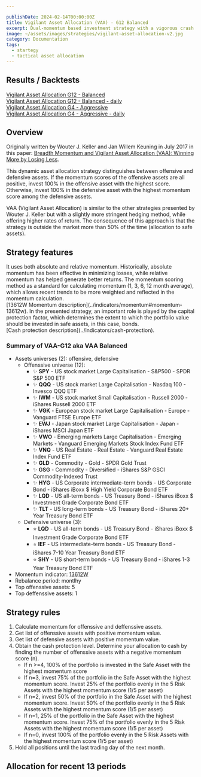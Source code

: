 ```yaml
---

publishDate: 2024-02-14T00:00:00Z
title: Vigilant Asset Allocation (VAA) - G12 Balanced
excerpt: Dual-momentum based investment strategy with a vigorous crash protection and a fast momentum filter.
image: ~/assets/images/strategies/vigilant-asset-allocation-v2.jpg
category: Documentation
tags:
  - startegy
  - tactical asset allocation
---
```



## Results / Backtests

[Vigilant Asset Allocation G12 - Balanced](./results/vigilant-asset-allocation-g12-balanced.html)<br />
[Vigilant Asset Allocation G12 - Balanced - daily](./results/vigilant-asset-allocation-g12-balanced-daily-indicators.html)<br />
[Vigilant Asset Allocation G4 - Aggressive](./results/vigilant-asset-allocation-g4-aggressive.html)<br />
[Vigilant Asset Allocation G4 - Aggressive - daily](./results/vigilant-asset-allocation-g4-aggressive-daily-indicators.html)<br />

## Overview

Originally written by Wouter J. Keller and Jan Willem Keuning in July 2017 in this paper: [Breadth Momentum and Vigilant Asset Allocation (VAA): Winning More by Losing Less](https://papers.ssrn.com/sol3/papers.cfm?abstract_id=3002624).

This dynamic asset allocation strategy distinguishes between offensive and defensive assets. If the momentum scores of the offensive assets are all positive, invest 100% in the offensive asset with the highest score. Otherwise, invest 100% in the defensive asset with the highest momentum score among the defensive assets.

VAA (Vigilant Asset Allocation) is similar to the other strategies presented by Wouter J. Keller but with a slightly more stringent hedging method, while offering higher rates of return. The consequence of this approach is that the strategy is outside the market more than 50% of the time (allocation to safe assets).

## Strategy features

<DListItem dt="dual-momentum">
  It uses both absolute and relative momentum. Historically, absolute momentum has been effective in minimizing losses, while relative momentum has helped generate better returns.
</DListItem>
<DListItem dt="13612W momentum filter">
  The momentum scoring method as a standard for calculating momentum (1, 3, 6, 12 month average), which allows recent trends to be more weighted and reflected in the momentum calculation. <br />
  [13612W Momentum description](../indicators/momentum#momentum-13612w).
</DListItem>
<DListItem dt="cash protection">
  In the presented strategy, an important role is played by the capital protection factor, which determines the extent to which the portfolio value should be invested in safe assets, in this case, bonds. <br />
  [Cash protection description](../indicators/cash-protection).
</DListItem>

### Summary of VAA-G12 aka VAA Balanced

* Assets universes (2): offensive, defensive
    * Offenssive universe (12): 
        * ✨ **SPY** - US stock market Large Capitalisation - S&P500 - SPDR S&P 500 ETF
        * ✨ **QQQ** - US stock market Large Capitalisation - Nasdaq 100 - Invesco QQQ ETF
        * ✨ **IWM** - US stock market Small Capitalisation - Russell 2000 - iShares Russell 2000 ETF
        * ✨ **VGK** - European stock market Large Capitalisation - Europe - Vanguard FTSE Europe ETF
        * ✨ **EWJ** - Japan stock market Large Capitalisation - Japan - iShares MSCI Japan ETF
        * ✨ **VWO** - Emerging markets Large Capitalisation - Emerging Markets - Vanguard Emerging Markets Stock Index Fund ETF
        * ✨ **VNQ** - US Real Estate - Real Estate - Vanguard Real Estate Index Fund ETF
        * ✨ **GLD** - Commodity - Gold - SPDR Gold Trust
        * ✨ **GSG** - Commodity - Diversified - iShares S&P GSCI Commodity-Indexed Trust
        * ✨ **HYG** - US Corporate intermediate-term bonds - US Corporate Bond - iShares iBoxx $ High Yield Corporate Bond ETF
        * ✨ **LQD** - US all-term bonds - US Treasury Bond - iShares iBoxx $ Investment Grade Corporate Bond ETF
        * ✨ **TLT** - US long-term bonds - US Treasury Bond - iShares 20+ Year Treasury Bond ETF
    * Defensive universe (3): 
        * ⭐ **LQD** - US all-term bonds - US Treasury Bond - iShares iBoxx $ Investment Grade Corporate Bond ETF
        * ⭐ **IEF** - US intermediate-term bonds - US Treasury Bond - iShares 7-10 Year Treasury Bond ETF
        * ⭐ **SHY** - US short-term bonds - US Treasury Bond - iShares 1-3 Year Treasury Bond ETF
* Momentum indicator: [13612W](../indicators/momentum#momentum-13612w)
* Rebalance period: montlhy
* Top offenssive assets: 5
* Top deffenssive assets: 1

## Strategy rules

1. Calculate momentum for offenssive and deffenssive assets.
1. Get list of offenssive assets with positive momentum value.
1. Get list of defensive assets with positive momentum value.
1. Obtain the cash protection level. Determine your allocation to cash by finding the number of offenssive assets with a negative momentum score (n).
    * If n >=4, 100% of the portfolio is invested in the Safe Asset with the highest momentum score
    * If n=3, invest 75% of the portfolio in the Safe Asset with the highest momentum score.  Invest 25% of the portfolio evenly in the 5 Risk Assets with the highest momentum score (1/5 per asset)
    * If n=2, invest 50% of the portfolio in the Safe Asset with the highest momentum score.  Invest 50% of the portfolio evenly in the 5 Risk Assets with the highest momentum score (1/5 per asset)
    * If n=1, 25% of the portfolio in the Safe Asset with the highest momentum score.  Invest 75% of the portfolio evenly in the 5 Risk Assets with the highest momentum score (1/5 per asset)
    * If n=0,  invest 100% of the portfolio evenly in the 5 Risk Assets with the highest momentum score (1/5 per asset)
1. Hold all positions until the last trading day of the next month.

## Allocation for recent 13 periods

<AllocationRecent stats={stats.allocations} />
